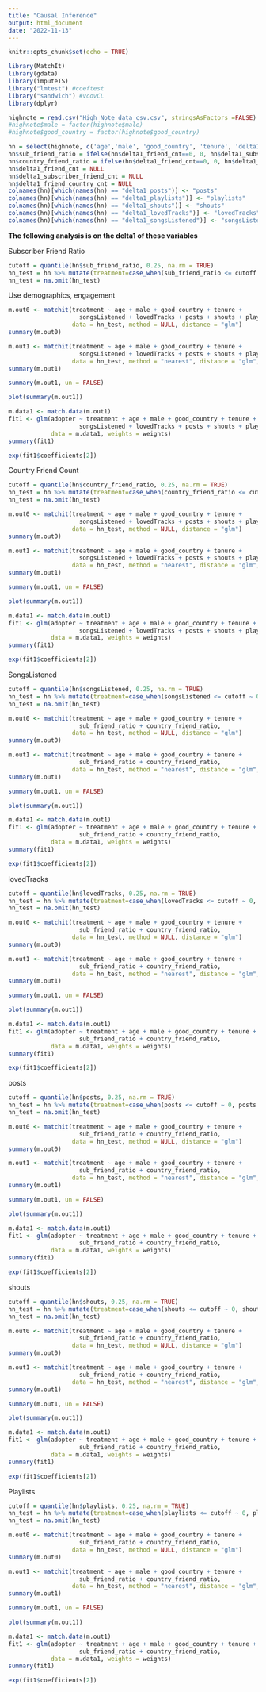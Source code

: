 ---
title: "Causal Inference"
output: html_document
date: "2022-11-13"
---

```{r setup, include=FALSE}
knitr::opts_chunk$set(echo = TRUE)
```

```{r}
library(MatchIt)
library(gdata)
library(imputeTS)
library("lmtest") #coeftest
library("sandwich") #vcovCL
library(dplyr)
```

```{r}
highnote = read.csv("High_Note_data_csv.csv", stringsAsFactors =FALSE)
#highnote$male = factor(highnote$male)
#highnote$good_country = factor(highnote$good_country)
```

```{r}
hn = select(highnote, c('age','male', 'good_country', 'tenure', 'delta1_friend_cnt', 'delta1_subscriber_friend_cnt', 'delta1_friend_country_cnt' ,'delta1_posts', 'delta1_playlists', 'delta1_shouts', 'delta1_lovedTracks', 'delta1_songsListened', 'adopter'))
hn$sub_friend_ratio = ifelse(hn$delta1_friend_cnt==0, 0, hn$delta1_subscriber_friend_cnt/hn$delta1_friend_cnt)
hn$country_friend_ratio = ifelse(hn$delta1_friend_cnt==0, 0, hn$delta1_friend_country_cnt/hn$delta1_friend_cnt)
hn$delta1_friend_cnt = NULL
hn$delta1_subscriber_friend_cnt = NULL
hn$delta1_friend_country_cnt = NULL
colnames(hn)[which(names(hn) == "delta1_posts")] <- "posts"
colnames(hn)[which(names(hn) == "delta1_playlists")] <- "playlists"
colnames(hn)[which(names(hn) == "delta1_shouts")] <- "shouts"
colnames(hn)[which(names(hn) == "delta1_lovedTracks")] <- "lovedTracks"
colnames(hn)[which(names(hn) == "delta1_songsListened")] <- "songsListened"

```


**The following analysis is on the delta1 of these variables**


Subscriber Friend Ratio
```{r}
cutoff = quantile(hn$sub_friend_ratio, 0.25, na.rm = TRUE)
hn_test = hn %>% mutate(treatment=case_when(sub_friend_ratio <= cutoff ~ 0, sub_friend_ratio > cutoff ~ 1))
hn_test = na.omit(hn_test)
```

Use demographics, engagement
```{r}
m.out0 <- matchit(treatment ~ age + male + good_country + tenure + 
                    songsListened + lovedTracks + posts + shouts + playlists, 
                  data = hn_test, method = NULL, distance = "glm")
summary(m.out0)
```
```{r}
m.out1 <- matchit(treatment ~ age + male + good_country + tenure + 
                    songsListened + lovedTracks + posts + shouts + playlists, 
                  data = hn_test, method = "nearest", distance = "glm", ratio = 1)
summary(m.out1)
```

```{r}
summary(m.out1, un = FALSE)
```


```{r}
plot(summary(m.out1))
```

```{r}
m.data1 <- match.data(m.out1)
fit1 <- glm(adopter ~ treatment + age + male + good_country + tenure + 
                    songsListened + lovedTracks + posts + shouts + playlists, 
            data = m.data1, weights = weights)
summary(fit1)
```

```{r}
exp(fit1$coefficients[2])
```

Country Friend Count
```{r}
cutoff = quantile(hn$country_friend_ratio, 0.25, na.rm = TRUE)
hn_test = hn %>% mutate(treatment=case_when(country_friend_ratio <= cutoff ~ 0, country_friend_ratio > cutoff ~ 1))
hn_test = na.omit(hn_test)
```

```{r}
m.out0 <- matchit(treatment ~ age + male + good_country + tenure + 
                    songsListened + lovedTracks + posts + shouts + playlists, 
                  data = hn_test, method = NULL, distance = "glm")
summary(m.out0)
```


```{r}
m.out1 <- matchit(treatment ~ age + male + good_country + tenure + 
                    songsListened + lovedTracks + posts + shouts + playlists, 
                  data = hn_test, method = "nearest", distance = "glm", ratio = 1)
summary(m.out1)
```

```{r}
summary(m.out1, un = FALSE)
```

```{r}
plot(summary(m.out1))
```


```{r}
m.data1 <- match.data(m.out1)
fit1 <- glm(adopter ~ treatment + age + male + good_country + tenure + 
                    songsListened + lovedTracks + posts + shouts + playlists, 
            data = m.data1, weights = weights)
summary(fit1)
```

```{r}
exp(fit1$coefficients[2])
```



SongsListened
```{r}
cutoff = quantile(hn$songsListened, 0.25, na.rm = TRUE)
hn_test = hn %>% mutate(treatment=case_when(songsListened <= cutoff ~ 0, songsListened > cutoff ~ 1))
hn_test = na.omit(hn_test)
```

```{r}
m.out0 <- matchit(treatment ~ age + male + good_country + tenure + 
                    sub_friend_ratio + country_friend_ratio, 
                  data = hn_test, method = NULL, distance = "glm")
summary(m.out0)
```


```{r}
m.out1 <- matchit(treatment ~ age + male + good_country + tenure + 
                    sub_friend_ratio + country_friend_ratio, 
                  data = hn_test, method = "nearest", distance = "glm", ratio = 1)
summary(m.out1)
```

```{r}
summary(m.out1, un = FALSE)
```

```{r}
plot(summary(m.out1))
```


```{r}
m.data1 <- match.data(m.out1)
fit1 <- glm(adopter ~ treatment + age + male + good_country + tenure + 
                    sub_friend_ratio + country_friend_ratio, 
            data = m.data1, weights = weights)
summary(fit1)
```

```{r}
exp(fit1$coefficients[2])
```


lovedTracks
```{r}
cutoff = quantile(hn$lovedTracks, 0.25, na.rm = TRUE)
hn_test = hn %>% mutate(treatment=case_when(lovedTracks <= cutoff ~ 0, lovedTracks > cutoff ~ 1))
hn_test = na.omit(hn_test)
```

```{r}
m.out0 <- matchit(treatment ~ age + male + good_country + tenure + 
                    sub_friend_ratio + country_friend_ratio, 
                  data = hn_test, method = NULL, distance = "glm")
summary(m.out0)
```


```{r}
m.out1 <- matchit(treatment ~ age + male + good_country + tenure + 
                    sub_friend_ratio + country_friend_ratio, 
                  data = hn_test, method = "nearest", distance = "glm", ratio = 1)
summary(m.out1)
```

```{r}
summary(m.out1, un = FALSE)
```

```{r}
plot(summary(m.out1))
```


```{r}
m.data1 <- match.data(m.out1)
fit1 <- glm(adopter ~ treatment + age + male + good_country + tenure + 
                    sub_friend_ratio + country_friend_ratio, 
            data = m.data1, weights = weights)
summary(fit1)
```

```{r}
exp(fit1$coefficients[2])
```



posts
```{r}
cutoff = quantile(hn$posts, 0.25, na.rm = TRUE)
hn_test = hn %>% mutate(treatment=case_when(posts <= cutoff ~ 0, posts > cutoff ~ 1))
hn_test = na.omit(hn_test)
```

```{r}
m.out0 <- matchit(treatment ~ age + male + good_country + tenure + 
                    sub_friend_ratio + country_friend_ratio, 
                  data = hn_test, method = NULL, distance = "glm")
summary(m.out0)
```


```{r}
m.out1 <- matchit(treatment ~ age + male + good_country + tenure + 
                    sub_friend_ratio + country_friend_ratio, 
                  data = hn_test, method = "nearest", distance = "glm", ratio = 1)
summary(m.out1)
```

```{r}
summary(m.out1, un = FALSE)
```

```{r}
plot(summary(m.out1))
```


```{r}
m.data1 <- match.data(m.out1)
fit1 <- glm(adopter ~ treatment + age + male + good_country + tenure + 
                    sub_friend_ratio + country_friend_ratio, 
            data = m.data1, weights = weights)
summary(fit1)
```

```{r}
exp(fit1$coefficients[2])
```



shouts
```{r}
cutoff = quantile(hn$shouts, 0.25, na.rm = TRUE)
hn_test = hn %>% mutate(treatment=case_when(shouts <= cutoff ~ 0, shouts > cutoff ~ 1))
hn_test = na.omit(hn_test)
```

```{r}
m.out0 <- matchit(treatment ~ age + male + good_country + tenure + 
                    sub_friend_ratio + country_friend_ratio, 
                  data = hn_test, method = NULL, distance = "glm")
summary(m.out0)
```


```{r}
m.out1 <- matchit(treatment ~ age + male + good_country + tenure + 
                    sub_friend_ratio + country_friend_ratio, 
                  data = hn_test, method = "nearest", distance = "glm", ratio = 1)
summary(m.out1)
```

```{r}
summary(m.out1, un = FALSE)
```

```{r}
plot(summary(m.out1))
```


```{r}
m.data1 <- match.data(m.out1)
fit1 <- glm(adopter ~ treatment + age + male + good_country + tenure + 
                    sub_friend_ratio + country_friend_ratio, 
            data = m.data1, weights = weights)
summary(fit1)
```

```{r}
exp(fit1$coefficients[2])
```



Playlists
```{r}
cutoff = quantile(hn$playlists, 0.25, na.rm = TRUE)
hn_test = hn %>% mutate(treatment=case_when(playlists <= cutoff ~ 0, playlists > cutoff ~ 1))
hn_test = na.omit(hn_test)
```

```{r}
m.out0 <- matchit(treatment ~ age + male + good_country + tenure + 
                    sub_friend_ratio + country_friend_ratio, 
                  data = hn_test, method = NULL, distance = "glm")
summary(m.out0)
```


```{r}
m.out1 <- matchit(treatment ~ age + male + good_country + tenure + 
                    sub_friend_ratio + country_friend_ratio, 
                  data = hn_test, method = "nearest", distance = "glm", ratio = 1)
summary(m.out1)
```

```{r}
summary(m.out1, un = FALSE)
```

```{r}
plot(summary(m.out1))
```


```{r}
m.data1 <- match.data(m.out1)
fit1 <- glm(adopter ~ treatment + age + male + good_country + tenure + 
                    sub_friend_ratio + country_friend_ratio, 
            data = m.data1, weights = weights)
summary(fit1)
```

```{r}
exp(fit1$coefficients[2])
```